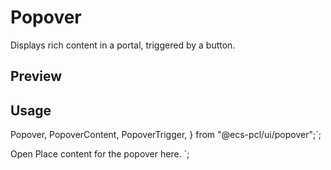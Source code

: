 

<Meta of={PopoverStories} />

<RadixPrimitiveDocsButton name='popover' />

# Popover

Displays rich content in a portal, triggered by a button.

## Preview

<Canvas of={PopoverStories.Example} />

## Usage

  Popover,
  PopoverContent,
  PopoverTrigger,
} from "@ecs-pcl/ui/popover";`;

  <PopoverTrigger>Open</PopoverTrigger>
  <PopoverContent>Place content for the popover here.</PopoverContent>
</Popover>`;

<Source code={importCode} language='ts' dark />
<Source code={usageCode} language='tsx' dark />
